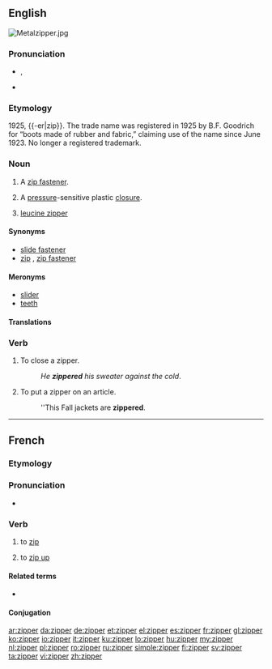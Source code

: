==English==
[[File:Metalzipper.jpg|thumb|right]]
{{wikipedia}}

===Pronunciation===
* {{a|US}} {{enPR|zĭʹpər}}, {{IPA|/ˈzɪpɚ/}}
* {{rhymes|ɪpə(r)}}

===Etymology===
1925, {{-er|zip}}. The trade name was registered in 1925 by B.F. Goodrich for “boots made of rubber and fabric,” claiming use of the name since June 1923. No longer a registered trademark.

===Noun===
{{en-noun}}

# {{context|chiefly|US|Australia|lang=en}} A [[zip fastener]].
# A [[pressure]]-sensitive plastic [[closure]].
# {{context|biochemistry|lang=en}} [[leucine zipper]]

====Synonyms====
* [[slide fastener]]
* [[zip]] {{qualifier|British}}, [[zip fastener]] {{qualifier|British}}

====Meronyms====
* [[slider]]
* [[teeth]]

====Translations====
{{trans-see|zip fastener}}

===Verb===
{{en-verb}}

# To close a zipper.
#: ''He '''zippered''' his sweater against the cold''.
# To put a zipper on an article.
#: ''This Fall jackets are '''zippered'''.

----

==French==

===Etymology===
{{etyl|en|fr}} {{term|zip|to zip|lang=en}}

===Pronunciation===
* {{IPA|/zipe/|lang=fr}}

===Verb===
{{fr-verb}}

# {{context|computing|lang=fr}} to [[zip]]
# {{context|Quebec|lang=fr}} to [[zip up]] {{gloss|close using a zip}}

====Related terms====
* {{l|fr|dézipper}}

====Conjugation====
{{fr-conj-er|zipp|avoir}}

[[ar:zipper]]
[[da:zipper]]
[[de:zipper]]
[[et:zipper]]
[[el:zipper]]
[[es:zipper]]
[[fr:zipper]]
[[gl:zipper]]
[[ko:zipper]]
[[io:zipper]]
[[it:zipper]]
[[ku:zipper]]
[[lo:zipper]]
[[hu:zipper]]
[[my:zipper]]
[[nl:zipper]]
[[pl:zipper]]
[[ro:zipper]]
[[ru:zipper]]
[[simple:zipper]]
[[fi:zipper]]
[[sv:zipper]]
[[ta:zipper]]
[[vi:zipper]]
[[zh:zipper]]